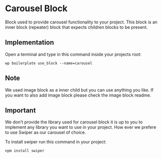 # Carousel Block

Block used to provide carousel functionality to your project. This block is an inner block (repeater) block that expects children blocks to be present.

## Implementation

Open a terminal and type in this command inside your projects root:

```shell
wp boilerplate use_block --name=carousel
```

## Note

We used image block as a inner child but you can use anything you like. If you want to also add image block please check the image block readme.

## Important

We don't provide the library used for carousel block it is up to you to implement any library you want to use in your project.
How ever we prefere to use Swiper as our carousel of choice.

To install swiper run this command in your project:
```shell
npm install swiper
```
